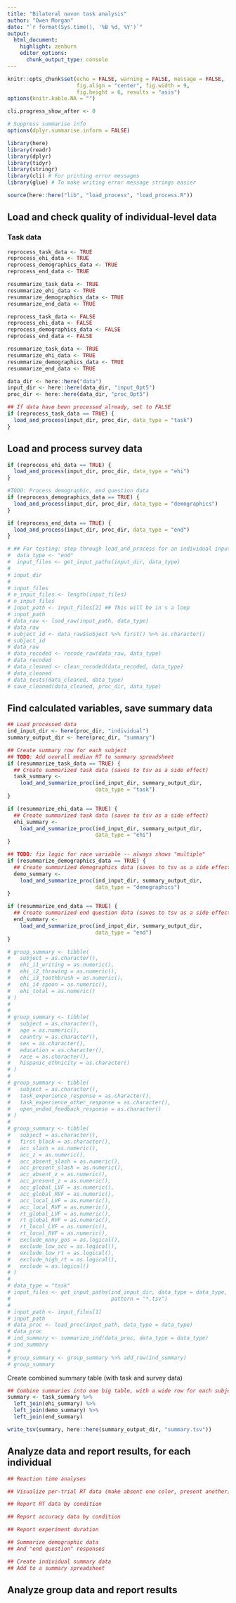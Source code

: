 ```yaml
---
title: "Bilateral navon task analysis"
author: "Owen Morgan"
date: "`r format(Sys.time(), '%B %d, %Y')`"
output:
  html_document:
    highlight: zenburn
    editor_options:
      chunk_output_type: console
---
```


```r
knitr::opts_chunk$set(echo = FALSE, warning = FALSE, message = FALSE,
                      fig.align = "center", fig.width = 9,
                      fig.height = 6, results = "asis")
options(knitr.kable.NA = "")

cli.progress_show_after <- 0

# Suppress summarise info
options(dplyr.summarise.inform = FALSE)
```

```r
library(here)
library(readr)
library(dplyr)
library(tidyr)
library(stringr)
library(cli) # For printing error messages
library(glue) # To make writing error message strings easier

source(here::here("lib", "load_process", "load_process.R"))
```

## Load and check quality of individual-level data
### Task data
```r
reprocess_task_data <- TRUE
reprocess_ehi_data <- TRUE
reprocess_demographics_data <- TRUE
reprocess_end_data <- TRUE

resummarize_task_data <- TRUE
resummarize_ehi_data <- TRUE
resummarize_demographics_data <- TRUE
resummarize_end_data <- TRUE

reprocess_task_data <- FALSE
reprocess_ehi_data <- FALSE
reprocess_demographics_data <- FALSE
reprocess_end_data <- FALSE

resummarize_task_data <- TRUE
resummarize_ehi_data <- TRUE
resummarize_demographics_data <- TRUE
resummarize_end_data <- TRUE
```

```r
data_dir <- here::here("data")
input_dir <- here::here(data_dir, "input_0pt5")
proc_dir <- here::here(data_dir, "proc_0pt5")

## If data have been processed already, set to FALSE
if (reprocess_task_data == TRUE) {
  load_and_process(input_dir, proc_dir, data_type = "task")
}
```

## Load and process survey data
```r
if (reprocess_ehi_data == TRUE) {
  load_and_process(input_dir, proc_dir, data_type = "ehi")
}

#TODO: Process demographic, end question data
if (reprocess_demographics_data == TRUE) {
  load_and_process(input_dir, proc_dir, data_type = "demographics")
}

if (reprocess_end_data == TRUE) {
  load_and_process(input_dir, proc_dir, data_type = "end")
}
```

```r
# ## For testing: step through load_and_process for an individual input file
#  data_type <- "end"
#  input_files <- get_input_paths(input_dir, data_type)
# 
# input_dir
# 
# input_files
# n_input_files <- length(input_files)
# n_input_files
# input_path <- input_files[2] ## This will be in s a loop
# input_path
# data_raw <- load_raw(input_path, data_type)
# data_raw
# subject_id <- data_raw$subject %>% first() %>% as.character()
# subject_id
# data_raw
# data_recoded <- recode_raw(data_raw, data_type)
# data_recoded
# data_cleaned <- clean_recoded(data_recoded, data_type)
# data_cleaned
# data_tests(data_cleaned, data_type)
# save_cleaned(data_cleaned, proc_dir, data_type)
```

## Find calculated variables, save summary data
```r
## Load processed data
ind_input_dir <- here(proc_dir, "individual")
summary_output_dir <- here(proc_dir, "summary")

## Create summary row for each subject
## TODO: Add overall median RT to summary spreadsheet
if (resummarize_task_data == TRUE) {
  ## Create summarized task data (saves to tsv as a side effect)
  task_summary <-
    load_and_summarize_proc(ind_input_dir, summary_output_dir,
                            data_type = "task")
}

if (resummarize_ehi_data == TRUE) {
  ## Create summarized task data (saves to tsv as a side effect)
  ehi_summary <-
    load_and_summarize_proc(ind_input_dir, summary_output_dir,
                            data_type = "ehi")
}

## TODO: fix logic for race variable -- always shows "multiple"
if (resummarize_demographics_data == TRUE) {
  ## Create summarized demographics data (saves to tsv as a side effect)
  demo_summary <-
    load_and_summarize_proc(ind_input_dir, summary_output_dir,
                            data_type = "demographics")
}

if (resummarize_end_data == TRUE) {
  ## Create summarized end question data (saves to tsv as a side effect)
  end_summary <-
    load_and_summarize_proc(ind_input_dir, summary_output_dir,
                            data_type = "end")
}
```

```r
# group_summary <- tibble(
#   subject = as.character(),
#   ehi_i1_writing = as.numeric(),
#   ehi_i2_throwing = as.numeric(),
#   ehi_i3_toothbrush = as.numeric(),
#   ehi_i4_spoon = as.numeric(),
#   ehi_total = as.numeric()
# )
# 
# 
# group_summary <- tibble(
#   subject = as.character(),
#   age = as.numeric(),
#   country = as.character(),
#   sex = as.character(),
#   education = as.character(),
#   race = as.character(),
#   hispanic_ethnicity = as.character()
# )
# 
# group_summary <- tibble(
#   subject = as.character(),
#   task_experience_response = as.character(),
#   task_experience_other_response = as.character(),
#   open_ended_feedback_response = as.character()
# )
# 
# group_summary <- tibble(
#   subject = as.character(),
#   first_block = as.character(),
#   acc_slash = as.numeric(),
#   acc_z = as.numeric(),
#   acc_absent_slash = as.numeric(),
#   acc_present_slash = as.numeric(),
#   acc_absent_z = as.numeric(),
#   acc_present_z = as.numeric(),
#   acc_global_LVF = as.numeric(),
#   acc_global_RVF = as.numeric(),
#   acc_local_LVF = as.numeric(),
#   acc_local_RVF = as.numeric(),
#   rt_global_LVF = as.numeric(),
#   rt_global_RVF = as.numeric(),
#   rt_local_LVF = as.numeric(),
#   rt_local_RVF = as.numeric(),
#   exclude_many_gos = as.logical(),
#   exclude_low_acc = as.logical(),
#   exclude_low_rt = as.logical(),
#   exclude_high_rt = as.logical(),
#   exclude = as.logical()
# )
# 
# data_type = "task"
# input_files <- get_input_paths(ind_input_dir, data_type = data_type,
#                                pattern = "*.tsv")
# 
# input_path <- input_files[1]
# input_path
# data_proc <- load_proc(input_path, data_type = data_type)
# data_proc
# ind_summary <- summarize_ind(data_proc, data_type = data_type)
# ind_summary
# 
# group_summary <- group_summary %>% add_row(ind_summary)
# group_summary
```

Create combined summary table (with task and survey data)
```r
## Combine summaries into one big table, with a wide row for each subject.
summary <- task_summary %>%
  left_join(ehi_summary) %>% 
  left_join(demo_summary) %>%
  left_join(end_summary)

write_tsv(summary, here::here(summary_output_dir, "summary.tsv"))
```



## Analyze data and report results, for each individual
```r
## Reaction time analyses
```

```r
## Visualize per-trial RT data (make absent one color, present another)

## Report RT data by condition
```

```r
## Report accuracy data by condition
```

```r
## Report experiment duration
```

```r
## Summarize demographic data
## And "end question" responses
```

```r
## Create individual summary data
## Add to a summary spreadsheet
```

## Analyze group data and report results

